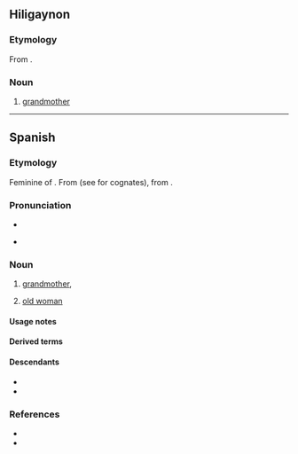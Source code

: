==Hiligaynon==

===Etymology===
From {{bor|hil|es|abuela}}.

===Noun===
{{hil-noun|abuéla}}

# [[grandmother]]

{{c|hil|Family}}

----

==Spanish==

===Etymology===
Feminine of {{m|es|abuelo}}. From {{inh|es|VL.|*aviola}} (see for cognates), from {{inh|es|la|avia}}.

===Pronunciation===
{{es-IPA}}
* {{audio|es|LL-Q1321 (spa)-AdrianAbdulBaha-abuela.wav|Audio (Colombia)}}
{{es-IPA|ahuela|pre={{q|dialectal}}}}
{{es-IPA|agüela|pre={{q|dialectal}}}}
* {{rhymes|es|ela}}

===Noun===
{{es-noun|f|m=abuelo}}

# [[grandmother]], {{female equivalent of|es|abuelo}}
# {{lb|es|colloquial}} [[old woman]]

====Usage notes====
{{es-note-noun-mf|abuelo}}

====Derived terms====
{{col3|es
|{{l|es|abuelita}} {{q|[[diminutive]]}}
|abuela materna
|abuela paterna
|abuela política
|éramos pocos y parió la abuela
|no tener abuela
|si mi abuela tuviera ruedas, sería una bicicleta
|tía abuela
}}

====Descendants====
* {{desc|hil|abuéla|bor=1}}
* {{desc|pap|wela|bor=1}}

===References===
* {{R:DRAE}}
* {{R:Schoenhals 1988|page=211}}

{{C|es|Family members|Female|Ants}}